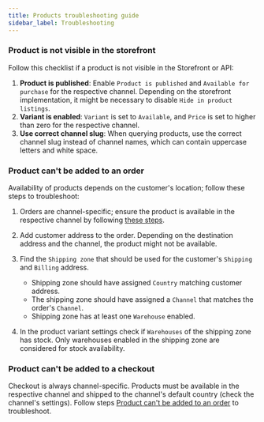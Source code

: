 ```yaml
---
title: Products troubleshooting guide
sidebar_label: Troubleshooting
---
```


### Product is not visible in the storefront

Follow this checklist if a product is not visible in the Storefront or API:

1. **Product is published**: Enable `Product is published` and `Available for purchase` for the respective channel. Depending on the storefront implementation, it might be necessary to disable `Hide in product listings`.
2. **Variant is enabled**: `Variant` is set to `Available`, and `Price` is set to higher than zero for the respective channel.
3. **Use correct channel slug**: When querying products, use the correct channel slug instead of channel names, which can contain uppercase letters and white space.

### Product can't be added to an order

Availability of products depends on the customer's location; follow these steps to troubleshoot:

1. Orders are channel-specific; ensure the product is available in the respective channel by following [these steps](#product-is-not-visible-in-the-storefront).
2. Add customer address to the order. Depending on the destination address and the channel, the product might not be available.
3. Find the `Shipping zone` that should be used for the customer's `Shipping` and `Billing` address.

   - Shipping zone should have assigned `Country` matching customer address.
   - The shipping zone should have assigned a `Channel` that matches the order's `Channel`.
   - Shipping zone has at least one `Warehouse` enabled.

4. In the product variant settings check if `Warehouses` of the shipping zone has stock. Only warehouses enabled in the shipping zone are considered for stock availability.

### Product can't be added to a checkout

Checkout is always channel-specific. Products must be available in the respective channel and shipped to the channel's default country (check the channel's settings). Follow steps [Product can't be added to an order](#product-cant-be-added-to-an-order) to troubleshoot.
